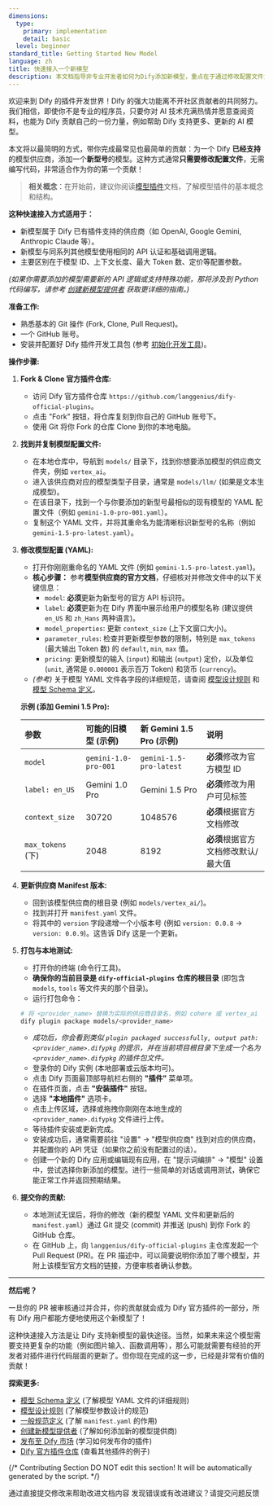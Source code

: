 ```yaml
---
dimensions:
  type:
    primary: implementation
    detail: basic
  level: beginner
standard_title: Getting Started New Model
language: zh
title: 快速接入一个新模型
description: 本文档指导非专业开发者如何为Dify添加新模型，重点在于通过修改配置文件为现有模型供应商添加新型号模型。包括Fork仓库、复制与修改模型配置、更新供应商版本、本地测试以及提交贡献的完整流程。
---
```


欢迎来到 Dify 的插件开发世界！Dify 的强大功能离不开社区贡献者的共同努力。我们相信，即使你不是专业的程序员，只要你对 AI 技术充满热情并愿意查阅资料，也能为 Dify 贡献自己的一份力量，例如帮助 Dify 支持更多、更新的 AI 模型。

本文将以最简明的方式，带你完成最常见也最简单的贡献：为一个 Dify **已经支持**的模型供应商，添加一个**新型号**的模型。这种方式通常**只需要修改配置文件**，无需编写代码，非常适合作为你的第一个贡献！

> **相关概念**：在开始前，建议你阅读[模型插件](/plugin-dev-zh/0131-model-plugin-introduction.zh)文档，了解模型插件的基本概念和结构。

**这种快速接入方式适用于：**

- 新模型属于 Dify 已有插件支持的供应商（如 OpenAI, Google Gemini, Anthropic Claude 等）。
- 新模型与同系列其他模型使用相同的 API 认证和基础调用逻辑。
- 主要区别在于模型 ID、上下文长度、最大 Token 数、定价等配置参数。

_(如果你需要添加的模型需要新的 API 逻辑或支持特殊功能，那将涉及到 Python 代码编写，请参考 [创建新模型提供者](/plugin-dev-zh/0222-creating-new-model-provider.zh) 获取更详细的指南。)_

**准备工作:**

- 熟悉基本的 Git 操作 (Fork, Clone, Pull Request)。
- 一个 GitHub 账号。
- 安装并配置好 Dify 插件开发工具包 (参考 [初始化开发工具](/plugin-dev-zh/0221-initialize-development-tools.zh))。

**操作步骤:**

1. **Fork & Clone 官方插件仓库:**

    - 访问 Dify 官方插件仓库 `https://github.com/langgenius/dify-official-plugins`。
    - 点击 "Fork" 按钮，将仓库复刻到你自己的 GitHub 账号下。
    - 使用 Git 将你 Fork 的仓库 Clone 到你的本地电脑。

2. **找到并复制模型配置文件:**

    - 在本地仓库中，导航到 `models/` 目录下，找到你想要添加模型的供应商文件夹，例如 `vertex_ai`。
    - 进入该供应商对应的模型类型子目录，通常是 `models/llm/` (如果是文本生成模型)。
    - 在该目录下，找到一个与你要添加的新型号最相似的现有模型的 YAML 配置文件（例如 `gemini-1.0-pro-001.yaml`）。
    - 复制这个 YAML 文件，并将其重命名为能清晰标识新型号的名称（例如 `gemini-1.5-pro-latest.yaml`）。

3. **修改模型配置 (YAML):**

    - 打开你刚刚重命名的 YAML 文件 (例如 `gemini-1.5-pro-latest.yaml`)。
    - **核心步骤：** 参考**模型供应商的官方文档**，仔细核对并修改文件中的以下关键信息：
        - `model`: **必须**更新为新型号的官方 API 标识符。
        - `label`: **必须**更新为在 Dify 界面中展示给用户的模型名称 (建议提供 `en_US` 和 `zh_Hans` 两种语言)。
        - `model_properties`: 更新 `context_size` (上下文窗口大小)。
        - `parameter_rules`: 检查并更新模型参数的限制，特别是 `max_tokens` (最大输出 Token 数) 的 `default`, `min`, `max` 值。
        - `pricing`: 更新模型的输入 (`input`) 和输出 (`output`) 定价，以及单位 (`unit`, 通常是 `0.000001` 表示百万 Token) 和货币 (`currency`)。
    - _(参考)_ 关于模型 YAML 文件各字段的详细规范，请查阅 [模型设计规则](/plugin-dev-zh/0411-model-designing-rules.zh) 和 [模型 Schema 定义](/plugin-dev-zh/0412-model-schema.zh)。

    **示例 (添加 Gemini 1.5 Pro):**

    | 参数              | 可能的旧模型 (示例)  | 新 Gemini 1.5 Pro (示例) | 说明                                |
    | :---------------- | :------------------- | :----------------------- | :---------------------------------- |
    | `model`           | `gemini-1.0-pro-001` | `gemini-1.5-pro-latest`  | **必须**修改为官方模型 ID           |
    | `label: en_US`    | Gemini 1.0 Pro       | Gemini 1.5 Pro           | **必须**修改为用户可见标签          |
    | `context_size`    | 30720                | 1048576                  | **必须**根据官方文档修改            |
    | `max_tokens` (下) | 2048                 | 8192                     | **必须**根据官方文档修改默认/最大值 |

4. **更新供应商 Manifest 版本:**

    - 回到该模型供应商的根目录 (例如 `models/vertex_ai/`)。
    - 找到并打开 `manifest.yaml` 文件。
    - 将其中的 `version` 字段递增一个小版本号 (例如 `version: 0.0.8` -> `version: 0.0.9`)。这告诉 Dify 这是一个更新。

5. **打包与本地测试:**

    - 打开你的终端 (命令行工具)。
    - **确保你的当前目录是 `dify-official-plugins` 仓库的根目录** (即包含 `models`, `tools` 等文件夹的那个目录)。
    - 运行打包命令：

    ```bash
    # 将 <provider_name> 替换为实际的供应商目录名，例如 cohere 或 vertex_ai
    dify plugin package models/<provider_name>
    ```

    - _成功后，你会看到类似 `plugin packaged successfully, output path: <provider_name>.difypkg` 的提示，并在当前项目根目录下生成一个名为 `<provider_name>.difypkg` 的插件包文件。_
    - 登录你的 Dify 实例 (本地部署或云版本均可)。
    - 点击 Dify 页面最顶部导航栏右侧的 **"插件"** 菜单项。
    - 在插件页面，点击 **"安装插件"** 按钮。
    - 选择 **"本地插件"** 选项卡。
    - 点击上传区域，选择或拖拽你刚刚在本地生成的 `<provider_name>.difypkg` 文件进行上传。
    - 等待插件安装或更新完成。
    - 安装成功后，通常需要前往 "设置" -> "模型供应商" 找到对应的供应商，并配置你的 API 凭证（如果你之前没有配置过的话）。
    - 创建一个新的 Dify 应用或编辑现有应用，在 "提示词编排" -> "模型" 设置中，尝试选择你新添加的模型。进行一些简单的对话或调用测试，确保它能正常工作并返回预期结果。

6. **提交你的贡献:**
    - 本地测试无误后，将你的修改（新的模型 YAML 文件和更新后的 `manifest.yaml`）通过 Git 提交 (commit) 并推送 (push) 到你 Fork 的 GitHub 仓库。
    - 在 GitHub 上，向 `langgenius/dify-official-plugins` 主仓库发起一个 Pull Request (PR)。在 PR 描述中，可以简要说明你添加了哪个模型，并附上该模型官方文档的链接，方便审核者确认参数。

---

**然后呢？**

一旦你的 PR 被审核通过并合并，你的贡献就会成为 Dify 官方插件的一部分，所有 Dify 用户都能方便地使用这个新模型了！

这种快速接入方法是让 Dify 支持新模型的最快途径。当然，如果未来这个模型需要支持更复杂的功能（例如图片输入、函数调用等），那么可能就需要有经验的开发者对插件进行代码层面的更新了。但你现在完成的这一步，已经是非常有价值的贡献！

**探索更多:**

- [模型 Schema 定义](/plugin-dev-zh/0412-model-schema.zh) (了解模型 YAML 文件的详细规则)
- [模型设计规则](/plugin-dev-zh/0411-model-designing-rules.zh) (了解模型参数设计的规范)
- [一般规范定义](/plugin-dev-zh/0411-general-specifications.zh) (了解 `manifest.yaml` 的作用)
- [创建新模型提供者](/plugin-dev-zh/0222-creating-new-model-provider.zh) (了解如何添加新的模型提供商)
- [发布至 Dify 市场](/plugin-dev-zh/0322-release-to-dify-marketplace.zh) (学习如何发布你的插件)
- [Dify 官方插件仓库](https://github.com/langgenius/dify-official-plugins) (查看其他插件的例子)

{/*
Contributing Section
DO NOT edit this section!
It will be automatically generated by the script.
*/}

<CardGroup cols="2">
    <Card
        title="编辑此页面"
        icon="pen-to-square"
        href="https://github.com/langgenius/dify-docs-mintlify/edit/main/plugin-dev-zh/0211-getting-started-new-model.zh.mdx"
    >
        通过直接提交修改来帮助改进文档内容
    </Card>
    <Card
        title="提交问题"
        icon="github"
        href="https://github.com/langgenius/dify-docs-mintlify/issues/new?title=文档问题%3A%20getting-started-new-model&body=%23%23%20问题描述%0A%3C%21--%20请简要描述您发现的问题%20--%3E%0A%0A%23%23%20页面链接%0Ahttps%3A%2F%2Fgithub.com%2Flanggenius%2Fdify-docs-mintlify%2Fblob%2Fmain%2Fplugin-dev-zh%2F0211-getting-started-new-model.zh.mdx%0A%0A%23%23%20建议修改%0A%3C%21--%20如果有具体的修改建议，请在此说明%20--%3E%0A%0A%3C%21--%20感谢您对文档质量的关注！%20--%3E"
    >
        发现错误或有改进建议？请提交问题反馈
    </Card>
</CardGroup>
